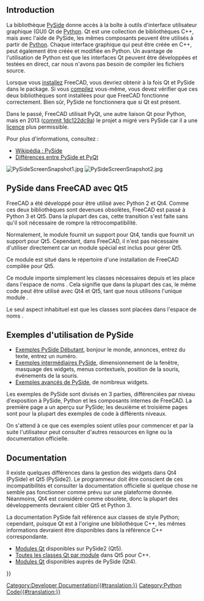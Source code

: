 <languages/>

{{Docnav/fr
|[[Pivy/fr|Pivy]]
|[[Interface_creation/fr|Création d'interface]]
}}

{{TOCright}}

<span id="Introduction"></span>
== Introduction ==

La bibliothèque [[PySide/fr|PySide]] donne accès à la boîte à outils d'interface utilisateur graphique (GUI) Qt de [[Python/fr|Python]]. Qt est une collection de bibliothèques C++, mais avec l'aide de PySide, les mêmes composants peuvent être utilisés à partir de [[Python/fr|Python]]. Chaque interface graphique qui peut être créée en C++, peut également être créée et modifiée en Python. Un avantage de l'utilisation de Python est que les interfaces Qt peuvent être développées et testées en direct, car nous n'avons pas besoin de compiler les fichiers source.

Lorsque vous [[Installing/fr|installez]] FreeCAD, vous devriez obtenir à la fois Qt et PySide dans le package. Si vous [[Compiling/fr|compilez]] vous-même, vous devez vérifier que ces deux bibliothèques sont installées pour que FreeCAD fonctionne correctement. Bien sûr, PySide ne fonctionnera que si Qt est présent.

Dans le passé, FreeCAD utilisait PyQt, une autre liaison Qt pour Python, mais en 2013 ([https://github.com/FreeCAD/FreeCAD/commit/1dc122dc9a commit 1dc122dc9a]) le projet a migré vers PySide car il a une [[License/fr|licence]] plus permissible.

Pour plus d'informations, consultez :
*[https://fr.wikipedia.org/wiki/PySide Wikipédia : PySide]
* [https://wiki.qt.io/Differences_Between_PySide_and_PyQt Différences entre PySide et PyQt]

[[File:PySideScreenSnapshot1.jpg]] [[File:PySideScreenSnapshot2.jpg]]
{{Caption|Exemples créés avec PySide. À gauche: un simple dialogue. À droite: un dialogue plus complexe avec des graphiques.}}

<span id="PySide_in_FreeCAD_with_Qt5"></span>
==PySide dans FreeCAD avec Qt5==

FreeCAD a été développé pour être utilisé avec Python 2 et Qt4. Comme ces deux bibliothèques sont devenues obsolètes, FreeCAD est passé à Python 3 et Qt5. Dans la plupart des cas, cette transition s'est faite sans qu'il soit nécessaire de rompre la rétrocompatibilité.

Normalement, le module {{incode|PySide}} fournit un support pour Qt4, tandis que {{incode|PySide2}} fournit un support pour Qt5. Cependant, dans FreeCAD, il n'est pas nécessaire d'utiliser directement {{incode|PySide2}} car un module spécial {{incode|PySide}} est inclus pour gérer Qt5.

Ce module {{incode|PySide}} est situé dans le répertoire {{incode|Ext/}} d'une installation de FreeCAD compilée pour Qt5.
{{Code|code=
/usr/share/freecad/Ext/PySide
}}

Ce module importe simplement les classes nécessaires depuis {{incode|PySide2}} et les place dans l'espace de noms {{incode|PySide}}. Cela signifie que dans la plupart des cas, le même code peut être utilisé avec Qt4 et Qt5, tant que nous utilisons l'unique module {{incode|PySide}}.
{{Code|code=
PySide2.QtCore -> PySide.QtCore
PySide2.QtGui -> PySide.QtGui
PySide2.QtSvg -> PySide.QtSvg
PySide2.QtUiTools -> PySide.QtUiTools
}}

Le seul aspect inhabituel est que les classes {{incode|PySide2.QtWidgets}} sont placées dans l'espace de noms {{incode|PySide.QtGui}}.
{{Code|code=
PySide2.QtWidgets.QCheckBox -> PySide.QtGui.QCheckBox
}}
{{Top}}
<span id="Examples_of_PySide_use"></span>
== Exemples d'utilisation de PySide ==

* [[PySide_Beginner_Examples/fr|Exemples PySide Débutant]], bonjour le monde, annonces, entrez du texte, entrez un numéro.
* [[PySide_Intermediate_Examples/fr|Exemples intermédiaires PySide]], dimensionnement de la fenêtre, masquage des widgets, menus contextuels, position de la souris, événements de la souris.
* [[PySide_Advanced_Examples/fr|Exemples avancés de PySide]], de nombreux widgets.

Les exemples de PySide sont divisés en 3 parties, différenciées par niveau d'exposition à PySide, Python et les composants internes de FreeCAD. La première page a un aperçu sur PySide; les deuxième et troisième pages sont pour la plupart des exemples de code à différents niveaux.

On s'attend à ce que ces exemples soient utiles pour commencer et par la suite l'utilisateur peut consulter d'autres ressources en ligne ou la documentation officielle.
{{Top}}
==Documentation==

Il existe quelques différences dans la gestion des widgets dans Qt4 (PySide) et Qt5 (PySide2). Le programmeur doit être conscient de ces incompatibilités et consulter la documentation officielle si quelque chose ne semble pas fonctionner comme prévu sur une plateforme donnée. Néanmoins, Qt4 est considéré comme obsolète, donc la plupart des développements devraient cibler Qt5 et Python 3.

La documentation PySide fait référence aux classes de style Python; cependant, puisque Qt est à l'origine une bibliothèque C++, les mêmes informations devraient être disponibles dans la référence C++ correspondante.
* [https://doc.qt.io/qtforpython/modules.html Modules Qt] disponibles sur PySide2 (Qt5).
* [https://doc.qt.io/qt-5/modules-cpp.html Toutes les classes Qt par module] dans Qt5 pour C++.
* [https://deptinfo-ensip.univ-poitiers.fr/ENS/pyside-docs/index.html Modules Qt] disponibles auprès de PySide (Qt4).
{{Top}}

{{Docnav/fr
|[[Pivy/fr|Pivy]]
|[[Interface_creation/fr|Création d'interface]]
}}

{{Powerdocnavi{{#translation:}}}}
[[Category:Developer Documentation{{#translation:}}]]
[[Category:Python Code{{#translation:}}]]